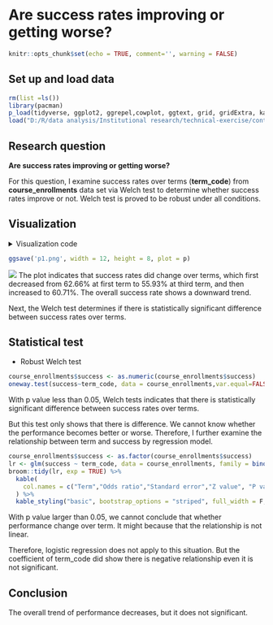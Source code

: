 
# Are success rates improving or getting worse?

```r
knitr::opts_chunk$set(echo = TRUE, comment='', warning = FALSE)
```


## Set up and load data

```r
rm(list =ls())
library(pacman)
p_load(tidyverse, ggplot2, ggrepel,cowplot, ggtext, grid, gridExtra, kableExtra)
load("D:/R/data analysis/Institutional research/technical-exercise/content/docs/questions/data_230214_1659.Rdata")
```

## Research question
**Are success rates improving or getting worse?**

For this question, I examine success rates over terms (**term_code**) from **course_enrollments** data set via Welch test to determine whether success rates improve or not. 
Welch test is proved to be robust under all conditions.


## Visualization
<details><summary>Visualization code</summary>
```r
course_enrollments %>%
  group_by(term_code) %>%
  count(success) %>%
  mutate(
    percent = round(100*n/sum(n),2)
    ) %>%
  filter(success == "Y") %>%
  ungroup() %>%
  ggplot(
    aes(x= term_code, y = percent)
    ) +
  geom_line(size = 1, color = "black") +
  geom_point(
    aes(fill = term_code), shape = 21, size = 4.5, show.legend = F) +
  expand_limits(y = 0) +
  geom_text_repel(
    aes(label = precent), 
    size = 6, point.padding = .2) +
  scale_x_continuous(breaks = seq(1,6, by = 1)) +
  scale_y_continuous(
    limits = c(50,70),
    breaks = seq(50,70, by= 5),
    labels = c(0,seq(55, 70, by =5)),
    expand = c(0,0,0.05,0)
  ) +
  labs(
    x = "Term",
    y = "Success rate(%)\n",
    title = "Change in success rate over time"
  ) +
  scale_fill_viridis_c() +
  scale_alpha_discrete('Success rate') +
  theme_classic() +
  theme(
        legend.position = "none",
        axis.title.y = element_text(face = "bold", vjust = 0.9, size = 18),
        axis.title.x = element_text(face = "bold", vjust = 0.9, size = 18),
        axis.text = element_text(colour = "black", size = 16),
        plot.title = element_text(face = "bold", size = 28)
  ) 

gt <- ggplotGrob(p)
is_yaxis <- which(gt$layout$name == "axis-l")
yaxis <- gt$grobs[[is_yaxis]]
# You should grab the polyline child
yline <- yaxis$children[[1]]
yline$x <- unit(rep(1, 4), "npc")
yline$y <- unit(c(0, 0.1, 1, 0.15), "npc")
yline$id <- c(1, 1, 2, 2)
yline$arrow <- arrow(angle = 90)
yaxis$children[[1]] <- yline
gt$grobs[[is_yaxis]] <- yaxis
# grid plotting syntax
p <- grid.arrange(gt)      
```
</details>


```r
ggsave('p1.png', width = 12, height = 8, plot = p)
```


![](/images/p1.png)
The plot indicates that success rates did change over terms, which first decreased from 62.66% at first term to 55.93% at third term, and then increased to 60.71%. The overall success rate shows a downward trend. 

Next, the Welch test determines if there is statistically significant difference between success rates over terms.


## Statistical test
+ Robust Welch test
```r
course_enrollments$success <- as.numeric(course_enrollments$success)
oneway.test(success~term_code, data = course_enrollments,var.equal=FALSE)
```
With p value less than 0.05, Welch tests indicates that there is statistically significant difference between success rates over terms. 

But this test only shows that there is difference. We cannot know whether the performance becomes better or worse. Therefore, I further examine the relationship between term and success by regression model.

```r
course_enrollments$success <- as.factor(course_enrollments$success)
lr <- glm(success ~ term_code, data = course_enrollments, family = binomial(link = "logit"))
broom::tidy(lr, exp = TRUE) %>%
  kable(
    col.names = c("Term","Odds ratio","Standard error","Z value", "P value")
  ) %>% 
  kable_styling("basic", bootstrap_options = "striped", full_width = F, position = "left")
```

With p value larger than 0.05, we cannot conclude that whether performance change over term. It might because that the relationship is not linear. 

Therefore, logistic regression does not apply to this situation. But the coefficient of term_code did show there is negative relationship even it is not significant. 


## Conclusion
The overall trend of performance decreases, but it does not significant. 
